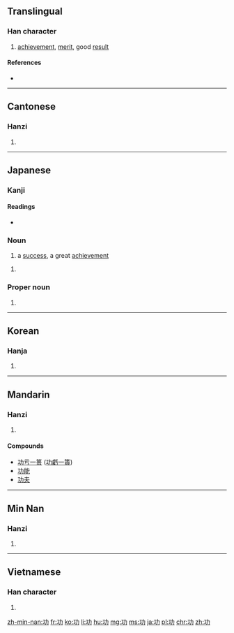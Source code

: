 ==Translingual==
{{stroke order|strokes=5}}

===Han character===
{{Han char|rn=19|rad=力|as=03|sn=5|four=1412<sub>7</sub>|canj=一大尸 (MKS)|ids=⿰[[工]][[力]]}}

# [[achievement]], [[merit]], good [[result]]

====References====
* {{Han ref|kx=0146.110|dkj=02295|dj=0328.060|hdz=10365.080|uh=529F|ud=21151|bh=A55C|bd=42332}}

----

==Cantonese==

===Hanzi===
{{yue-hanzi|jyut=[[gung1]]|y=gung1}}

# {{defn|lang=yue|sort=力03}}

----

==Japanese==

===Kanji===
{{ja-kanji|grade=4|rs=力03}}

====Readings====
* {{ja-readings|goon=[[く]] (ku)|kanon=[[こう]] (kō)|kun=[[いさお]] (isao)}}

===Noun===
{{ja-noun|こう}} 

# a [[success]], a great [[achievement]]

{{ja-noun|いさお}} 

# {{alternative form of|勲|lang=ja}}

===Proper noun===
{{ja-pos|いさお|proper}}

# {{given name|male|lang=ja|sort=いさお}}

----

==Korean==

===Hanja===
{{ko-hanja|hangeul=공|rv=gong|mr=kong}}

# {{defn|lang=ko|sort=力03}}

----

==Mandarin==

===Hanzi===
{{cmn-hanzi|pin=[[gōng]] ([[gong1]])|wg=kung<sup>1</sup>}}

# {{defn|lang=cmn|sort=力03}}

====Compounds====
{{top2}}
* [[功亏一篑]] ([[功虧一簣]])
* [[功能]]
* [[功夫]]

{{mid2}}
{{bottom}}

----

==Min Nan==

===Hanzi===
{{nan-hanzi|poj=kong (kong<sup>1</sup>), kang (kang<sup>1</sup>)}}

# {{defn|lang=nan}}

----

==Vietnamese==

===Han character===
{{vi-hantu|[[công]]|rs=力03}}

# {{defn|lang=vi|sort=力03}}

[[zh-min-nan:功]]
[[fr:功]]
[[ko:功]]
[[li:功]]
[[hu:功]]
[[mg:功]]
[[ms:功]]
[[ja:功]]
[[pl:功]]
[[chr:功]]
[[zh:功]]